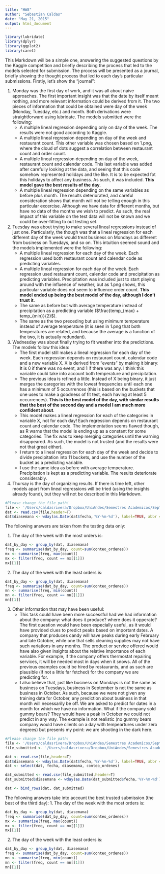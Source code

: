 ```yaml
---
title: "HW8"
author: "Sebastian Caldas"
date: "May 21, 2015"
output: html_document
---
```


```r
library(lubridate)
library(dplyr)
library(ggplot2)
library(caret)
```

This Markdown will be a simple one, answering the suggested questions by the Kaggle competition and briefly describing the process that led to the models selected for submission. The process will be presented as a journal, briefly showing the thought process that led to each day's particular submissions. Firstly, let's show the "journal":

1. Monday was the first day of work, and it was all about naive approaches. The first important insight was that the date by itself meant nothing, and more relevant information could be derived from it. The two pieces of information that could be obtained were day of the week (Monday, Tuesday, etc.) and month. Both derivations were straightforward using lubridate. The models submitted were the following:
    + A multiple lineal regression depending only on day of the week. The results were not good according to Kaggle.
    + A multiple lineal regression depending on day of the week and restaurant count. This other variable was chosen based on 1.png, where the cloud of dots suggest a correlation between restaurant count and order count. 
    + A multiple lineal regression depending on day of the week, restaurant count and calendar code. This last variable was added after carefully looking at the data, and seeing that this code somehow represented holidays and the like. It is to be expected fot this holidays to affect any business. As such, it was included. **This model gave the best results of the day**.
    + A multiple lineal regression depending on the same variables as before plus month. The results deteriorated, and careful consideration shows that month will not be telling enough in this particular excercise. Although we have data for different months, but have no data of the months we wish to predict. As such, the real impact of this variable on the test data will not be known and we could be over-fitting to out testing set. 

2. Tuesday was about trying to make several lineal regressions instead of just one. Particularly, the though was that a lineal regression for each different day of the week would treat business on Mondays as different from business on Tuesdays, and so on. This intuition seemed sound and the models implemented were the following:
    + A multiple lineal regression for each day of the week. Each regression used both restaurant count and calendar code as predicting variables.
    + A multiple lineal regression for each day of the week. Each regression used restaurant count, calendar code and precipitation as predicting variables. Precipitation was included just to start playing around with the influence of weather, but as 1.png shows, this particular variable does not seem to influence order count. **This model ended up being the best model of the day, although I don't trust it.**
    + The same as before but with average temperature instead of precipitation as a predicting variable ($\frac{temp_{max} + temp_{min}}{2}$).
    + The same as the two preceding but using minimum temperature instead of average temperature (it is seen in 1.png that both temperatures are related, and because the average is a function of the two, it is actually redundant). 
3. Wednesday was about finally trying to fit weather into the predictions. The models follow this idea:
    + The first model still makes a lineal regression for each day of the week. Each regression depends on restaurant count, calendar code and a new variable X. X is derived from "events" by making it binary: It is 0 if there was no event, and 1 if there was any. I think this variable could take into account both temperature and precipitation.
    + The previous idea is refined a little. Instead of X being binary, it just merges the caregories with the lowest frequencies until each one has a minimum of 5 occurrences (this is based on the buckets that one uses to make a goodness of fit test, each having at least 5 occurrences). **This is the best model of the day, with similar results that the best of the second day and a model I am much more confident about**.
    + This model makes a lineal regression for each of the categories in variable X, not for each day! Each regression depends on restaurant count and calendar code. The implementation seems flawed though, as R warns that the model is ending up as a constant for some categories. The fix was to keep merging categories until the warning disappeared. As such, the model is not trusted (and the results were not that great either).
    + I return to a lineal regression for each day of the week and decide to divide precipitation into 11 buckets, and use the number of the bucket as a predicting variable.
    + I use the same idea as before with average temperature. Precipitation is kept as a predicting variable. The results deteriorate considerably. 
3. Thursay is the day of organizing results. If there is time left, other models apart from lineal regressions will be tried (using the insights already found), but they will not be described in this Markdown. 

```r
#Please change the file path!
file <- '/Users/caldasrivera/Dropbox/UniAndes/Semestres Academicos/Septimo Semestre/Metodos Computacionales/Tareas/Tarea8/datos/training_set.csv'
dat <- read.csv(file,header=T)
dat$diasemana <- wday(as.Date(dat$fecha,'%Y-%m-%d'), label=TRUE, abbr = FALSE)
```

The following answers are taken from the testing data only:

1. The day of the week with the most orders is:

```r
dat_by_day <- group_by(dat, diasemana)
freq <- summarise(dat_by_day, count=sum(conteo_ordenes))
mx <- summarise(freq, max(count))
mx <- filter(freq, count == mx[[1]])
mx[[1]]
```

2. The day of the week with the least orders is:
```r
dat_by_day <- group_by(dat, diasemana)
freq <- summarise(dat_by_day, count=sum(conteo_ordenes))
mn <- summarise(freq, min(count))
mn <- filter(freq, count == mn[[1]])
mn[[1]]
```

3. Other information that may have been useful:
    + This task could have been more successful had we had information about the company: what does it produce? where does it opperate? The first question would have been especially useful, as it would have provided clues to predict peaks based on important dates. A company that produces candy will have peaks during early February and late October, while one that sells cleaning supplies may not have such variations in any months. The product or service offered would have also given insights about the relative importance of each variable. For example, if the company offers thermostat repairing services, it will be needed most in days when it snows. All of the previous examples could be hired by restaurants, and as such are plausible (if not a little far fetched) for the company we are predicting for.
    + I also believe that, just like business on Mondays is not the same as business on Tuesdays, business in September is not the same as business in October. As such, because we were not given any training data for October, any prediction about business in that month will necessarily be off. We are asked to predict for dates in a month for which we have no information. What if the company sold gummy bears? They would have a peak in October we could not predict in any way. The example is not realistic (no gummy bears company would have clients on a day with tempeartures under zero degrees) but presents my point: we are shooting in the dark here. 

```r
#Please change the file path!
file <- '/Users/caldasrivera/Dropbox/UniAndes/Semestres Academicos/Septimo Semestre/Metodos Computacionales/Tareas/Tarea8/datos/training_set.csv'
file_submitted <- '/Users/caldasrivera/Dropbox/UniAndes/Semestres Academicos/Septimo Semestre/Metodos Computacionales/Tareas/Tarea8/datos/best_submission.csv'

dat <- read.csv(file,header=T)
dat$diasemana <- wday(as.Date(dat$fecha,'%Y-%m-%d'), label=TRUE, abbr = FALSE)
dat <- select(dat, fecha, diasemana, conteo_ordenes)

dat_submitted <- read.csv(file_submitted,header=T)
dat_submitted$diasemana <- wday(as.Date(dat_submitted$fecha,'%Y-%m-%d'), label=TRUE, abbr = FALSE)

dat <- bind_rows(dat, dat_submitted)
```

The following answers take into account the best trusted submission (the best of the third day):
1. The day of the week with the most orders is:

```r
dat_by_day <- group_by(dat, diasemana)
freq <- summarise(dat_by_day, count=sum(conteo_ordenes))
mx <- summarise(freq, max(count))
mx <- filter(freq, count == mx[[1]])
mx[[1]]
```

2. The day of the week with the least orders is:
```r
dat_by_day <- group_by(dat, diasemana)
freq <- summarise(dat_by_day, count=sum(conteo_ordenes))
mn <- summarise(freq, min(count))
mn <- filter(freq, count == mn[[1]])
mn[[1]]
```

